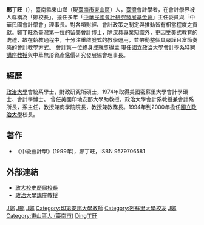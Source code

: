 {{Infobox_officeholder
| name =鄭丁旺
| image name =
| width = 162
| Sex = 男 
| now = 會計學者
| period = 
| party = 
| Native place = {{ROC}}[[臺南縣|臺南縣]]東山鄉
| date of birth =1942年2月15日
| date of death =
| place of birth = 
| place of death = 
| educate = 
*{{ROC}}[[國立政治大学|國立政治大学]]會統系學士
*{{ROC}}[[國立政治大学|國立政治大学]]財政研究所碩士
*{{USA}}[[密蘇里大學|密蘇里大學]]會計學碩士（1974年）
*{{USA}}密蘇里大學會計學博士
| past = 
*{{USA}}[[印地安那大學|印地安那大學]]助教授
*{{ROC}}[[國立政治大學|國立政治大學]]會計學系教授
*{{ROC}}國立政治大學會計學系系主任
*{{ROC}}國立政治大學商學院院長
*{{ROC}}國立政治大學教務長
*{{ROC}}國立政治大學校长（1994年到2000年）
*{{ROC}}國立政治大學會計學系特聘[[講座教授|講座教授]]
*{{ROC}}中華無形資產鑑價研究發展協會理事長
| work =
*《中級會計學》(1999年)
}}
'''鄭丁旺'''（{{bd|1942年|2月15日|||catIdx=Jheng鄭}}），臺南縣東山鄉（現[[臺南市|臺南市]][[東山區_(臺南市)|東山區]]）人，[[臺灣|臺灣]]會計學者，在會計學界被人尊稱為「鄭校長」，擔任多年「[[中華民國會計研究發展基金會|中華民國會計研究發展基金會]]」主任委員與「中華民國會計學會」理事長。對各項財經、會計政策之制定與推動皆有相當程度之貢獻。鄭丁旺為[[臺灣|臺灣]]第一位的留美會計博士，除深具專業知識外，更因受美式教育的洗禮，故在執教過程中，十分注重啟發式的教學運用，並帶動整個具嚴謹且富節奏感的會計教學方式。
會計第一位終身成就獎得主
現任[[國立政治大學|國立政治大學]][[會計學|會計學]]系特聘[[講座教授|講座教授]]與中華無形資產鑑價研究發展協會理事長。

==經歷==
[[政治大學|政治大學]]會統系學士，財政研究所碩士，1974年取得美國密蘇里大學會計學碩士、會計學博士。
曾任美國印地安那大學助教授，政治大學會計系教授兼會計系所長，系主任，教授兼商學院院長，教授兼教務長。1994年到2000年擔任[[國立政治大學|國立政治大學]]校長。

==著作==
*《中級會計學》(1999年)，鄭丁旺，ISBN 9579706581

==外部連結==
*[http://archive.nccu.edu.tw/principal_10.htm 政大校史歷屆校長] {{Wayback|url=http://archive.nccu.edu.tw/principal_10.htm |date=20080131150331 }}
*[http://www.commerce.nccu.edu.tw/zh_tw/faculty/faculty_directory_byname/%E9%84%AD-%E4%B8%81%E6%97%BA-82007435 政治大學講座教授] {{Wayback|url=http://www.commerce.nccu.edu.tw/zh_tw/faculty/faculty_directory_byname/%E9%84%AD-%E4%B8%81%E6%97%BA-82007435 |date=20180228223340 }}

{{NCCU President}}

{{DEFAULTSORT:Jheng鄭丁旺}}
[[Category:台灣會計師|J鄭]]
[[Category:國立政治大學校長|J鄭]]
[[Category:國立政治大學教授|J鄭]]
[[Category:印第安那大學教師|Category:印第安那大學教師]]
[[Category:密蘇里大學校友|Category:密蘇里大學校友]]
[[Category:國立政治大學商學院校友|J鄭]]
[[Category:東山區人_(臺南市)|Category:東山區人 (臺南市)]]
[[Category:郑姓|Ding丁旺]]